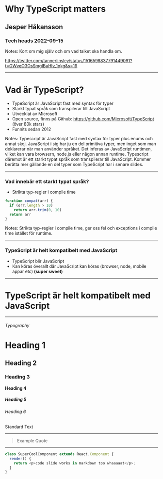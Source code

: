 
# Why TypeScript matters

## Jesper Håkansson
### Tech heads 2022-09-15

Notes: Kort om mig själv och om vad talket ska handla om.

https://twitter.com/tannerlinsley/status/1516598837791449091?t=GWveO3OsSmglBuHIv_1qkg&s=19

---

# Vad är TypeScript?

- TypeScript är JavaScript fast med syntax för typer
- Starkt typat språk som transpilerar till JavaScript
- Utvecklat av Microsoft
- Open source, finns på Github: https://github.com/Microsoft/TypeScript (över 80k stars)
- Funnits sedan 2012


Notes: Typescript är JavaScript fast med syntax för typer plus enums och annat skoj. JavaScript i sig har ju en del primitiva typer, men inget som man deklarerar när man använder språket.
Det inferas av JavaScript runtimen, vilket kan vara browsern, node.js eller någon annan runtime.
Typescript däremot är ett starkt typat språk som transpilerar till JavaScript. Kommer berätta mer gällande en del typer som TypeScript har i senare slides.

---

### Vad innebär ett starkt typat språk?

- Strikta typ-regler i compile time

```jsx
function compat(arr) {
  if (orr.length > 10)
    return arr.trim(0, 10)
  return arr
}
```

Notes: Strikta typ-regler i compile time, ger oss fel och exceptions i compile time istället för runtime.

---

### TypeScript är helt kompatibelt med JavaScript

- TypeScript blir JavaScript
- Kan köras överallt där JavaScript kan köras (browser, node, mobile appar etc)
**(super sweet)**

---

# TypeScript är helt kompatibelt med JavaScript

---

###### Typography

# Heading 1

## Heading 2

### Heading 3

#### Heading 4

##### Heading 5

###### Heading 6

Standard Text

---

> Example Quote

---

```javascript
class SuperCoolComponent extends React.Component {
  render() {
    return <p>code slide works in markdown too whaaaaat</p>;
  }
}
```
